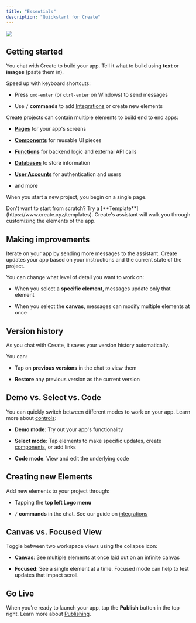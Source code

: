 ```yaml
---
title: "Essentials"
description: "Quickstart for Create"
---
```


<Frame caption="Create builder interface showing the main canvas, chat, and key controls">
  <img src="/images/builder.png" />
</Frame>

## Getting started

You chat with Create to build your app. Tell it what to build using **text** or **images** (paste them in).

Speed up with keyboard shortcuts:

* Press `cmd-enter` (or `ctrl-enter` on Windows) to send messages

* Use `/` **commands** to add [Integrations](/builder/integrations) or create new elements

Create projects can contain multiple elements to build end to end apps:

* [**Pages**](/builder/pages) for your app's screens

* [**Components**](/builder/components) for reusable UI pieces 

* [**Functions**](/builder/functions) for backend logic and external API calls

* [**Databases**](/builder/databases-beta) to store information

* [**User Accounts**](/builder/user-accounts) for authentication and users

* and more

When you start a new project, you begin on a single page.

<Tip>
Don't want to start from scratch? Try a [**Template**](https://www.create.xyz/templates). Create's assistant will walk you through customizing the elements of the app.
</Tip>

## Making improvements

Iterate on your app by sending more messages to the assistant. Create updates your app based on your instructions and the current state of the project.

You can change what level of detail you want to work on:

* When you select a **specific element**, messages update only that element

* When you select the **canvas**, messages can modify multiple elements at once

## Version history

As you chat with Create, it saves your version history automatically.

You can:

* Tap on **previous versions** in the chat to view them

* **Restore** any previous version as the current version

## Demo vs. Select vs. Code

You can quickly switch between different modes to work on your app. Learn more about [controls](/builder/controls):

* **Demo mode**: Try out your app's functionality

* **Select mode**: Tap elements to make specific updates, create [components](/builder/components), or add links

* **Code mode**: View and edit the underlying code

## Creating new Elements

Add new elements to your project through:

* Tapping the **top left Logo menu**

* `/` **commands** in the chat. See our guide on [integrations](/builder/integrations)

## Canvas vs. Focused View

Toggle between two workspace views using the collapse icon:

* **Canvas**: See multiple elements at once laid out on an infinite canvas

* **Focused**: See a single element at a time. Focused mode can help to test updates that impact scroll.

## Go Live

When you're ready to launch your app, tap the **Publish** button in the top right. Learn more about [Publishing](/publish-and-share/publish).
